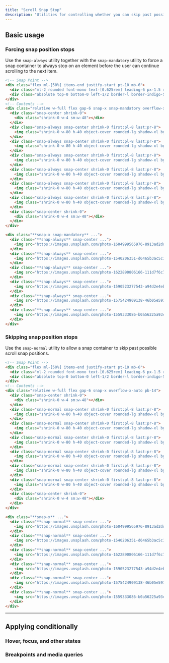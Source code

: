 ---
title: "Scroll Snap Stop"
description: "Utilities for controlling whether you can skip past possible snap positions."
---



## Basic usage

### Forcing snap position stops

Use the `snap-always` utility together with the `snap-mandatory` utility to force a snap container to always stop on an element before the user can continue scrolling to the next item.

```html {{ example: { p: 'none', hint: 'Scroll in the grid of images to see the expected behaviour' } }}
<!-- Snap Point -->
<div class="flex ml-[50%] items-end justify-start pt-10 mb-6">
  <div class="ml-2 rounded font-mono text-[0.625rem] leading-6 px-1.5 ring-1 ring-inset bg-indigo-50 text-indigo-600 ring-indigo-600 dark:bg-indigo-500 dark:ring-0 dark:text-white dark:highlight-white/10">snap point</div>
  <div class="absolute top-0 bottom-0 left-1/2 border-l border-indigo-500"></div>
</div>
<!-- Contents -->
<div class="relative w-full flex gap-6 snap-x snap-mandatory overflow-x-auto pb-14">
  <div class="snap-center shrink-0">
    <div class="shrink-0 w-4 sm:w-48"></div>
  </div>
  <div class="snap-always snap-center shrink-0 first:pl-8 last:pr-8">
    <img class="shrink-0 w-80 h-40 object-cover rounded-lg shadow-xl bg-white" src="https://images.unsplash.com/photo-1604999565976-8913ad2ddb7c?ixlib=rb-1.2.1&ixid=MnwxMjA3fDB8MHxwaG90by1wYWdlfHx8fGVufDB8fHx8&auto=format&fit=crop&w=320&h=160&q=80" />
  </div>
  <div class="snap-always snap-center shrink-0 first:pl-8 last:pr-8">
    <img class="shrink-0 w-80 h-40 object-cover rounded-lg shadow-xl bg-white" src="https://images.unsplash.com/photo-1540206351-d6465b3ac5c1?ixlib=rb-1.2.1&ixid=MnwxMjA3fDB8MHxwaG90by1wYWdlfHx8fGVufDB8fHx8&auto=format&fit=crop&w=320&h=160&q=80" />
  </div>
  <div class="snap-always snap-center shrink-0 first:pl-8 last:pr-8">
    <img class="shrink-0 w-80 h-40 object-cover rounded-lg shadow-xl bg-white" src="https://images.unsplash.com/photo-1622890806166-111d7f6c7c97?ixlib=rb-1.2.1&ixid=MnwxMjA3fDB8MHxwaG90by1wYWdlfHx8fGVufDB8fHx8&auto=format&fit=crop&w=320&h=160&q=80" />
  </div>
  <div class="snap-always snap-center shrink-0 first:pl-8 last:pr-8">
    <img class="shrink-0 w-80 h-40 object-cover rounded-lg shadow-xl bg-white" src="https://images.unsplash.com/photo-1590523277543-a94d2e4eb00b?ixlib=rb-1.2.1&ixid=MnwxMjA3fDB8MHxwaG90by1wYWdlfHx8fGVufDB8fHx8&auto=format&fit=crop&w=320&h=160&q=80" />
  </div>
  <div class="snap-always snap-center shrink-0 first:pl-8 last:pr-8">
    <img class="shrink-0 w-80 h-40 object-cover rounded-lg shadow-xl bg-white" src="https://images.unsplash.com/photo-1575424909138-46b05e5919ec?ixlib=rb-1.2.1&ixid=MnwxMjA3fDB8MHxwaG90by1wYWdlfHx8fGVufDB8fHx8&auto=format&fit=crop&w=320&h=160&q=80" />
  </div>
  <div class="snap-always snap-center shrink-0 first:pl-8 last:pr-8">
    <img class="shrink-0 w-80 h-40 object-cover rounded-lg shadow-xl bg-white" src="https://images.unsplash.com/photo-1559333086-b0a56225a93c?ixlib=rb-1.2.1&ixid=MnwxMjA3fDB8MHxwaG90by1wYWdlfHx8fGVufDB8fHx8&auto=format&fit=crop&w=320&h=160&q=80" />
  </div>
  <div class="snap-center shrink-0">
    <div class="shrink-0 w-4 sm:w-48"></div>
  </div>
</div>
```

```html
<div class="**snap-x snap-mandatory** ...">
  <div class="**snap-always** snap-center ...">
    <img src="https://images.unsplash.com/photo-1604999565976-8913ad2ddb7c?ixlib=rb-1.2.1&ixid=MnwxMjA3fDB8MHxwaG90by1wYWdlfHx8fGVufDB8fHx8&auto=format&fit=crop&w=320&h=160&q=80" />
  </div>
  <div class="**snap-always** snap-center ...">
    <img src="https://images.unsplash.com/photo-1540206351-d6465b3ac5c1?ixlib=rb-1.2.1&ixid=MnwxMjA3fDB8MHxwaG90by1wYWdlfHx8fGVufDB8fHx8&auto=format&fit=crop&w=320&h=160&q=80" />
  </div>
  <div class="**snap-always** snap-center ...">
    <img src="https://images.unsplash.com/photo-1622890806166-111d7f6c7c97?ixlib=rb-1.2.1&ixid=MnwxMjA3fDB8MHxwaG90by1wYWdlfHx8fGVufDB8fHx8&auto=format&fit=crop&w=320&h=160&q=80" />
  </div>
  <div class="**snap-always** snap-center ...">
    <img src="https://images.unsplash.com/photo-1590523277543-a94d2e4eb00b?ixlib=rb-1.2.1&ixid=MnwxMjA3fDB8MHxwaG90by1wYWdlfHx8fGVufDB8fHx8&auto=format&fit=crop&w=320&h=160&q=80" />
  </div>
  <div class="**snap-always** snap-center ...">
    <img src="https://images.unsplash.com/photo-1575424909138-46b05e5919ec?ixlib=rb-1.2.1&ixid=MnwxMjA3fDB8MHxwaG90by1wYWdlfHx8fGVufDB8fHx8&auto=format&fit=crop&w=320&h=160&q=80" />
  </div>
  <div class="**snap-always** snap-center ...">
    <img src="https://images.unsplash.com/photo-1559333086-b0a56225a93c?ixlib=rb-1.2.1&ixid=MnwxMjA3fDB8MHxwaG90by1wYWdlfHx8fGVufDB8fHx8&auto=format&fit=crop&w=320&h=160&q=80" />
  </div>
</div>
```

### Skipping snap position stops

Use the `snap-normal` utility to allow a snap container to skip past possible scroll snap positions.

```html {{ example: { p: 'none', hint: 'Scroll in the grid of images to see the expected behaviour' } }}
<!-- Snap Point -->
<div class="flex ml-[50%] items-end justify-start pt-10 mb-6">
  <div class="ml-2 rounded font-mono text-[0.625rem] leading-6 px-1.5 ring-1 ring-inset bg-indigo-50 text-indigo-600 ring-indigo-600 dark:bg-indigo-500 dark:ring-0 dark:text-white dark:highlight-white/10">snap point</div>
  <div class="absolute top-0 bottom-0 left-1/2 border-l border-indigo-500"></div>
</div>
<!-- Contents -->
<div class="relative w-full flex gap-6 snap-x overflow-x-auto pb-14">
  <div class="snap-center shrink-0">
    <div class="shrink-0 w-4 sm:w-48"></div>
  </div>
  <div class="snap-normal snap-center shrink-0 first:pl-8 last:pr-8">
    <img class="shrink-0 w-80 h-40 object-cover rounded-lg shadow-xl bg-white" src="https://images.unsplash.com/photo-1604999565976-8913ad2ddb7c?ixlib=rb-1.2.1&ixid=MnwxMjA3fDB8MHxwaG90by1wYWdlfHx8fGVufDB8fHx8&auto=format&fit=crop&w=320&h=160&q=80" />
  </div>
  <div class="snap-normal snap-center shrink-0 first:pl-8 last:pr-8">
    <img class="shrink-0 w-80 h-40 object-cover rounded-lg shadow-xl bg-white" src="https://images.unsplash.com/photo-1540206351-d6465b3ac5c1?ixlib=rb-1.2.1&ixid=MnwxMjA3fDB8MHxwaG90by1wYWdlfHx8fGVufDB8fHx8&auto=format&fit=crop&w=320&h=160&q=80" />
  </div>
  <div class="snap-normal snap-center shrink-0 first:pl-8 last:pr-8">
    <img class="shrink-0 w-80 h-40 object-cover rounded-lg shadow-xl bg-white" src="https://images.unsplash.com/photo-1622890806166-111d7f6c7c97?ixlib=rb-1.2.1&ixid=MnwxMjA3fDB8MHxwaG90by1wYWdlfHx8fGVufDB8fHx8&auto=format&fit=crop&w=320&h=160&q=80" />
  </div>
  <div class="snap-normal snap-center shrink-0 first:pl-8 last:pr-8">
    <img class="shrink-0 w-80 h-40 object-cover rounded-lg shadow-xl bg-white" src="https://images.unsplash.com/photo-1590523277543-a94d2e4eb00b?ixlib=rb-1.2.1&ixid=MnwxMjA3fDB8MHxwaG90by1wYWdlfHx8fGVufDB8fHx8&auto=format&fit=crop&w=320&h=160&q=80" />
  </div>
  <div class="snap-normal snap-center shrink-0 first:pl-8 last:pr-8">
    <img class="shrink-0 w-80 h-40 object-cover rounded-lg shadow-xl bg-white" src="https://images.unsplash.com/photo-1575424909138-46b05e5919ec?ixlib=rb-1.2.1&ixid=MnwxMjA3fDB8MHxwaG90by1wYWdlfHx8fGVufDB8fHx8&auto=format&fit=crop&w=320&h=160&q=80" />
  </div>
  <div class="snap-normal snap-center shrink-0 first:pl-8 last:pr-8">
    <img class="shrink-0 w-80 h-40 object-cover rounded-lg shadow-xl bg-white" src="https://images.unsplash.com/photo-1559333086-b0a56225a93c?ixlib=rb-1.2.1&ixid=MnwxMjA3fDB8MHxwaG90by1wYWdlfHx8fGVufDB8fHx8&auto=format&fit=crop&w=320&h=160&q=80" />
  </div>
  <div class="snap-center shrink-0">
    <div class="shrink-0 w-4 sm:w-48"></div>
  </div>
</div>
```

```html
<div class="**snap-x** ...">
  <div class="**snap-normal** snap-center ...">
    <img src="https://images.unsplash.com/photo-1604999565976-8913ad2ddb7c?ixlib=rb-1.2.1&ixid=MnwxMjA3fDB8MHxwaG90by1wYWdlfHx8fGVufDB8fHx8&auto=format&fit=crop&w=320&h=160&q=80" />
  </div>
  <div class="**snap-normal** snap-center ...">
    <img src="https://images.unsplash.com/photo-1540206351-d6465b3ac5c1?ixlib=rb-1.2.1&ixid=MnwxMjA3fDB8MHxwaG90by1wYWdlfHx8fGVufDB8fHx8&auto=format&fit=crop&w=320&h=160&q=80" />
  </div>
  <div class="**snap-normal** snap-center ...">
    <img src="https://images.unsplash.com/photo-1622890806166-111d7f6c7c97?ixlib=rb-1.2.1&ixid=MnwxMjA3fDB8MHxwaG90by1wYWdlfHx8fGVufDB8fHx8&auto=format&fit=crop&w=320&h=160&q=80" />
  </div>
  <div class="**snap-normal** snap-center ...">
    <img src="https://images.unsplash.com/photo-1590523277543-a94d2e4eb00b?ixlib=rb-1.2.1&ixid=MnwxMjA3fDB8MHxwaG90by1wYWdlfHx8fGVufDB8fHx8&auto=format&fit=crop&w=320&h=160&q=80" />
  </div>
  <div class="**snap-normal** snap-center ...">
    <img src="https://images.unsplash.com/photo-1575424909138-46b05e5919ec?ixlib=rb-1.2.1&ixid=MnwxMjA3fDB8MHxwaG90by1wYWdlfHx8fGVufDB8fHx8&auto=format&fit=crop&w=320&h=160&q=80" />
  </div>
  <div class="**snap-normal** snap-center ...">
    <img src="https://images.unsplash.com/photo-1559333086-b0a56225a93c?ixlib=rb-1.2.1&ixid=MnwxMjA3fDB8MHxwaG90by1wYWdlfHx8fGVufDB8fHx8&auto=format&fit=crop&w=320&h=160&q=80" />
  </div>
</div>
```

---

## <Heading ignore>Applying conditionally</Heading>

### <Heading ignore>Hover, focus, and other states</Heading>

<HoverFocusAndOtherStates defaultClass="snap-always" featuredClass="snap-normal" />

### <Heading ignore>Breakpoints and media queries</Heading>

<BreakpointsAndMediaQueries defaultClass="snap-always" featuredClass="snap-normal" />
